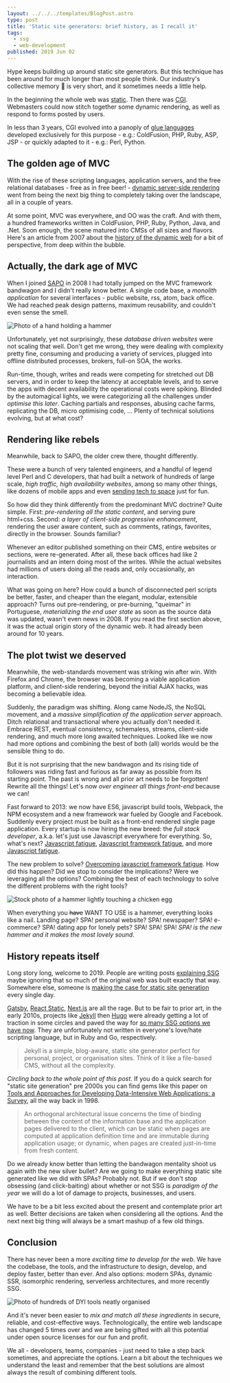 ```yaml
---
layout: ../../../templates/BlogPost.astro
type: post
title: 'Static site generators: brief history, as I recall it'
tags:
  - ssg
  - web-development
published: 2019 Jun 02
---
```


<Abstract>

Hype keeps building up around static site generators. But this technique has been around for much longer than most people think. Our industry's collective memory :brain: is very short, and it sometimes needs a little help.

</Abstract>

In the beginning the whole web was [static](http://info.cern.ch/). Then there was [CGI](https://en.wikipedia.org/wiki/Common_Gateway_Interface). Webmasters could now stitch together some dynamic rendering, as well as respond to forms posted by users.

In less than 3 years, CGI evolved into a panoply of [glue languages](https://en.wikipedia.org/wiki/Scripting_language#Glue_languages) developed exclusively for this purpose - e.g.: ColdFusion, PHP, Ruby, ASP, JSP - or quickly adapted to it - e.g.: Perl, Python.

## The golden age of MVC

With the rise of these scripting languages, application servers, and the free relational databases - free as in free beer! - [dynamic server-side rendering](https://dev.to/sunnysingh/the-benefits-and-origins-of-server-side-rendering-4doh) went from being the next big thing to completely taking over the landscape, all in a couple of years.

At some point, MVC was everywhere, and OO was the craft. And with them, a hundred frameworks written in ColdFusion, PHP, Ruby, Python, Java, and .Net. Soon enough, the scene matured into CMSs of all sizes and flavors. Here's an article from 2007 about the [history of the dynamic web](https://royal.pingdom.com/a-history-of-the-dynamic-web/) for a bit of perspective, from deep within the bubble.

## Actually, the dark age of MVC

When I joined [SAPO](https://www.sapo.pt/) in 2008 I had totally jumped on the MVC framework bandwagon and I didn't really know better. A single code base, a _monolith application_ for several interfaces - public website, rss, atom, back office. We had reached peak design patterns, maximum reusability, and couldn't even sense the smell.

![Photo of a hand holding a hammer](./media/hammer-by-leo-moko.jpg 'The hammer & nail quote comes later. // Photo by Leo Moko on Unsplash https://unsplash.com/photos/B4YHKz6lLrQ')

Unfortunately, yet not surprisingly, these _database driven websites_ were not scaling that well. Don't get me wrong, they were dealing with complexity pretty fine, consuming and producing a variety of services, plugged into offline distributed processes, brokers, full-on SOA, the works.

Run-time, though, writes and reads were competing for stretched out DB servers, and in order to keep the latency at acceptable levels, and to serve the apps with decent availability the operational costs were spiking. Blinded by the automagical lights, we were categorizing all the challenges under _optimise this later_. Caching partials and responses, abusing cache farms, replicating the DB, micro optimising code, ... Plenty of technical solutions evolving, but at what cost?

## Rendering like rebels

Meanwhile, back to SAPO, the older crew there, thought differently.

These were a bunch of very talented engineers, and a handful of legend level Perl and C developers, that had built a network of hundreds of large scale, _high traffic, high availability websites_, among so many other things, like dozens of mobile apps and even [sending tech to space](http://makerfairelisbon.com/en/2014/07/16/spacebits.html) just for fun.

So how did they think differently from the predominant MVC doctrine? Quite simple. First: _pre-rendering all the static content_, and serving pure html+css. Second: _a layer of client-side progressive enhancement_, rendering the user aware content, such as comments, ratings, favorites, directly in the browser. Sounds familiar?

Whenever an editor published something on their CMS, entire websites or sections, were re-generated. After all, these back offices had like 2 journalists and an intern doing most of the writes. While the actual websites had millions of users doing all the reads and, only occasionally, an interaction.

What was going on here? How could a bunch of disconnected perl scripts be better, faster, and cheaper than the elegant, modular, extensible approach? Turns out pre-rendering, or pre-burning, "queimar" in Portuguese, _materializing the end user state_ as soon as the source data was updated, wasn't even news in 2008. If you read the first section above, it was the actual origin story of the dynamic web. It had already been around for 10 years.

## The plot twist we deserved

Meanwhile, the web-standards movement was striking win after win. With Firefox and Chrome, the browser was becoming a viable application platform, and client-side rendering, beyond the initial AJAX hacks, was becoming a believable idea.

Suddenly, the paradigm was shifting. Along came NodeJS, the NoSQL movement, and a _massive simplification of the application server_ approach. Ditch relational and transactional where you actually don't needed it. Embrace REST, eventual consistency, schemaless, streams, client-side rendering, and much more long awaited techniques. Looked like we now had more options and combining the best of both (all) worlds would be the sensible thing to do.

But it is not surprising that the new bandwagon and its rising tide of followers was riding fast and furious as far away as possible from its starting point. The past is wrong and all prior art needs to be forgotten! Rewrite all the things! Let's now _over engineer all things front-end_ because we can!

Fast forward to 2013: we now have ES6, javascript build tools, Webpack, the NPM ecosystem and a new framework war fueled by Google and Facebook. Suddenly every project must be built as a front-end rendered single page application. Every startup is now hiring the new breed: the _full stack developer_, a.k.a. let's just use Javascript everywhere for everything. So, what's next? [Javascript fatigue](https://www.rtorr.com/on-javascript-fatigue/), [Javascript framework fatigue](https://allenpike.com/2015/javascript-framework-fatigue), and more [Javascript fatigue](https://ericclemmons.com/blog/javascript-fatigue).

The new problem to solve? [Overcoming javascript framework fatigue](https://teropa.info/blog/2015/07/15/overcoming-javascript-framework-fatigue.html). How did this happen? Did we stop to consider the implications? Were we leveraging all the options? Combining the best of each technology to solve the different problems with the right tools?

![Stock photo of a hammer lightly touching a chicken egg](./media/hammer-and-egg-pixabay.jpg '// Photo from Pixabay https://pixabay.com/photos/weakness-hammer-crush-egg-eggshell-314401/')

When everything you ~~have~~ WANT TO USE is a hammer, everything looks like a nail. Landing page? SPA! personal website? SPA! newspaper? SPA! e-commerce? SPA! dating app for lonely pets? SPA! SPA! SPA! _SPA! is the new hammer and it makes the most lovely sound_.

## History repeats itself

Long story long, welcome to 2019. People are writing posts [explaining SSG](https://medium.com/@baphemot/whats-server-side-rendering-and-do-i-need-it-cb42dc059b38) maybe ignoring that so much of the original web was built exactly that way. Somewhere else, someone is [making the case for static site generation](https://davidwalsh.name/introduction-static-site-generators) every single day.

[Gatsby](https://www.gatsbyjs.org/), [React Static](https://github.com/react-static/react-static/), [Next.js](https://nextjs.org/) are all the rage. But to be fair to prior art, in the early 2010s, projects like [Jekyll](https://jekyllrb.com/) then [Hugo](https://gohugo.io/) were already getting a lot of traction in some circles and paved the way for [so many SSG options we have now](https://www.staticgen.com/). They are unfortunately not written in everyone's love/hate scripting language, but in Ruby and Go, respectively.

> Jekyll is a simple, blog-aware, static site generator perfect for personal, project, or organisation sites. Think of it like a file-based CMS, without all the complexity.

_Circling back to the whole point of this post._ If you do a quick search for "static site generation" pre 2000s you can find gems like this paper on [Tools and Approaches for Developing Data-Intensive Web Applications: a Survey](http://webml.deib.polimi.it/upload/ent5/1/CompSurvey.pdf), all the way back in 1998.

> An orthogonal architectural issue concerns the time of binding between the content of the information base and the application pages delivered to the client, which can be static when pages are computed at application definition time and are immutable during application usage; or dynamic, when pages are created just-in-time from fresh content.

Do we already know better than letting the bandwagon mentality shoot us again with the new silver bullet? Are we going to make everything static site generated like we did with SPAs? Probably not. But if we don't stop obsessing (and click-baiting) about whether or not SSG is _paradigm of the year_ we will do a lot of damage to projects, businesses, and users.

We have to be a bit less excited about the present and contemplate prior art as well. Better decisions are taken when considering all the options. And the next next big thing will always be a smart mashup of a few old things.

## Conclusion

There has never been a more _exciting time to develop for the web_. We have the codebase, the tools, and the infrastructure to design, develop, and deploy faster, better than ever. And also options: modern SPAs, dynamic SSR, isomorphic rendering, serverless architectures, and more recently SSG.

![Photo of hundreds of DYI tools neatly organised](./media/tools-by-cesar-carlevarino-aragon.jpg '// Photo by Leo Moko on Unsplash https://unsplash.com/photos/NL_DF0Klepc')

And it's never been easier to _mix and match all these ingredients_ in secure, reliable, and cost-effective ways. Technologically, the entire web landscape has changed 5 times over and we are being gifted with all this potential under open source licenses for our fun and profit.

We all - developers, teams, companies - just need to take a step back sometimes, and appreciate the options. Learn a bit about the techniques we understand the least and remember that the best solutions are almost always the result of combining different tools.
